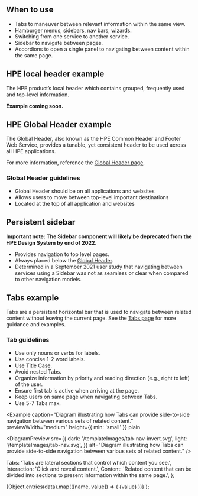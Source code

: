 
## When to use

- Tabs to maneuver between relevant information within the same view.
- Hamburger menus, sidebars, nav bars, wizards.
- Switching from one service to another service.
- Sidebar to navigate between pages.
- Accordions to open a single panel to navigating between content within the same page.

## HPE local header example

The HPE product’s local header which contains grouped, frequently used and top-level information.

**Example coming soon.**

## HPE Global Header example

The Global Header, also known as the HPE Common Header and Footer Web Service, provides a tunable, yet consistent header to be used across all HPE applications.

For more information, reference the [Global Header page](/templates/global-header).

### Global Header guidelines

- Global Header should be on all applications and websites
- Allows users to move between top-level important destinations
- Located at the top of all application and websites

<Example previewWidth="xlarge" height="xsmall" plain>
  <DiagramPreview
    src={{
      dark: '/templateImages/globalheader-full.svg',
      light: '/templateImages/globalheader-full.svg',
    }}
    alt="HPE Global Header"
  />
</Example>

## Persistent sidebar

**Important note: The Sidebar component will likely be deprecated from the HPE Design System by end of 2022.**

- Provides navigation to top level pages.
- Always placed below the [Global Header](/templates/global-header).
- Determined in a September 2021 user study that navigating between services using a Sidebar was not as seamless or clear when compared to other navigation models.

## Tabs example

Tabs are a persistent horizontal bar that is used to navigate between related content without leaving the current page. See the [Tabs page](/components/tabs) for more guidance and examples.

### Tab guidelines

- Use only nouns or verbs for labels.
- Use concise 1-2 word labels.
- Use Title Case.
- Avoid nested Tabs.
- Organize information by priority and reading direction (e.g., right to left) of the user.
- Ensure first tab is active when arriving at the page.
- Keep users on same page when navigating between Tabs.
- Use 5-7 Tabs max.

<Example
  caption="Diagram illustrating how Tabs can provide side-to-side navigation between various sets of related content."
  previewWidth="medium"
  height={{ min: 'small' }}
  plain
>
  <DiagramPreview
    src={{
      dark: '/templateImages/tab-nav-invert.svg',
      light: '/templateImages/tab-nav.svg',
    }}
    alt="Diagram illustrating how Tabs can provide side-to-side navigation between various sets of related content."
  />
</Example>

<TabCaption />

  Tabs: 'Tabs are lateral sections that control which content you see.',
  Interaction: 'Click and reveal content.',
  Content:
    'Related content that can be divided into sections to present information within the same page.',
};

  <Box>
    <NameValueList
      layout="grid"
      pairProps={{ direction: 'column' }}
      columns={['medium', 'medium']}
    >
      {Object.entries(data).map(([name, value]) => (
        <NameValuePair key={name} name={name}>
          {value}
        </NameValuePair>
      ))}
    </NameValueList>
  </Box>
);
